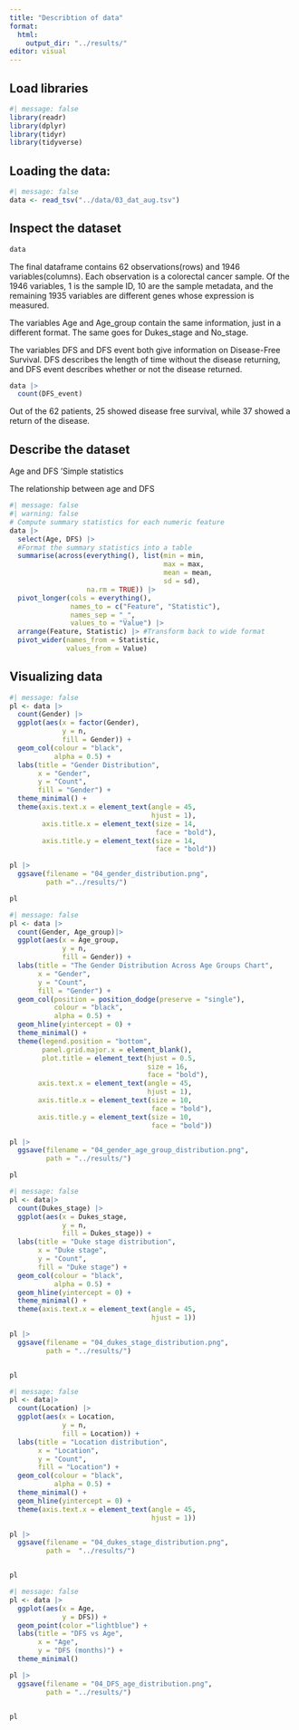 ```yaml
---
title: "Describtion of data"
format:
  html:
    output_dir: "../results/"
editor: visual
---
```


## Load libraries

```r
#| message: false
library(readr)
library(dplyr)
library(tidyr)
library(tidyverse)
```

## Loading the data:

```r
#| message: false 
data <- read_tsv("../data/03_dat_aug.tsv")
```

## Inspect the dataset

```r
data
```

The final dataframe contains 62 observations(rows) and 1946 variables(columns). Each observation is a colorectal cancer sample. Of the 1946 variables, 1 is the sample ID, 10 are the sample metadata, and the remaining 1935 variables are different genes whose expression is measured.

The variables Age and Age_group contain the same information, just in a different format. The same goes for Dukes_stage and No_stage.

The variables DFS and DFS event both give information on Disease-Free Survival. DFS describes the length of time without the disease returning, and DFS event describes whether or not the disease returned.

```r
data |>
  count(DFS_event)
```

Out of the 62 patients, 25 showed disease free survival, while 37 showed a return of the disease.

## Describe the dataset

Age and DFS 'Simple statistics

The relationship between age and DFS

```r
#| message: false 
#| warning: false 
# Compute summary statistics for each numeric feature
data |>
  select(Age, DFS) |>
  #Format the summary statistics into a table
  summarise(across(everything(), list(min = min,
                                      max = max,
                                      mean = mean,
                                      sd = sd), 
                   na.rm = TRUE)) |>
  pivot_longer(cols = everything(),
               names_to = c("Feature", "Statistic"),
               names_sep = "_",
               values_to = "Value") |>
  arrange(Feature, Statistic) |> #Transform back to wide format
  pivot_wider(names_from = Statistic,
              values_from = Value)
```

## Visualizing data

```r
#| message: false 
pl <- data |>
  count(Gender) |> 
  ggplot(aes(x = factor(Gender),
             y = n,
             fill = Gender)) + 
  geom_col(colour = "black",
           alpha = 0.5) +
  labs(title = "Gender Distribution", 
       x = "Gender", 
       y = "Count", 
       fill = "Gender") +
  theme_minimal() +
  theme(axis.text.x = element_text(angle = 45,
                                   hjust = 1), 
        axis.title.x = element_text(size = 14, 
                                    face = "bold"),
        axis.title.y = element_text(size = 14, 
                                    face = "bold"))

pl |> 
  ggsave(filename = "04_gender_distribution.png",
         path ="../results/")

pl
```

```r
#| message: false 
pl <- data |>
  count(Gender, Age_group)|>
  ggplot(aes(x = Age_group,
             y = n,
             fill = Gender)) +
  labs(title = "The Gender Distribution Across Age Groups Chart", 
       x = "Gender", 
       y = "Count", 
       fill = "Gender") +
  geom_col(position = position_dodge(preserve = "single"),
           colour = "black",
           alpha = 0.5) +
  geom_hline(yintercept = 0) +
  theme_minimal() +
  theme(legend.position = "bottom",
        panel.grid.major.x = element_blank(),
        plot.title = element_text(hjust = 0.5, 
                                  size = 16, 
                                  face = "bold"),
       axis.text.x = element_text(angle = 45, 
                                  hjust = 1), 
       axis.title.x = element_text(size = 10, 
                                   face = "bold"),
       axis.title.y = element_text(size = 10, 
                                   face = "bold"))

pl |> 
  ggsave(filename = "04_gender_age_group_distribution.png",
         path = "../results/")

pl
```

```r
#| message: false 
pl <- data|>
  count(Dukes_stage) |> 
  ggplot(aes(x = Dukes_stage, 
             y = n,
             fill = Dukes_stage)) +
  labs(title = "Duke stage distribution", 
       x = "Duke stage", 
       y = "Count", 
       fill = "Duke stage") +
  geom_col(colour = "black",
           alpha = 0.5) +
  geom_hline(yintercept = 0) +
  theme_minimal() +
  theme(axis.text.x = element_text(angle = 45, 
                                   hjust = 1))

pl |> 
  ggsave(filename = "04_dukes_stage_distribution.png",
         path = "../results/")


pl
```

```r
#| message: false 
pl <- data|>
  count(Location) |> 
  ggplot(aes(x = Location, 
             y = n,
             fill = Location)) +
  labs(title = "Location distribution", 
       x = "Location", 
       y = "Count", 
       fill = "Location") +
  geom_col(colour = "black",
           alpha = 0.5) +
  theme_minimal() +
  geom_hline(yintercept = 0) +
  theme(axis.text.x = element_text(angle = 45, 
                                   hjust = 1))

pl |> 
  ggsave(filename = "04_dukes_stage_distribution.png",
         path =  "../results/")


pl
```

```r
#| message: false 
pl <- data |> 
  ggplot(aes(x = Age, 
             y = DFS)) +
  geom_point(color ="lightblue") +               
  labs(title = "DFS vs Age",
       x = "Age",
       y = "DFS (months)") +
  theme_minimal()

pl |> 
  ggsave(filename = "04_DFS_age_distribution.png",
         path = "../results/")


pl
```
